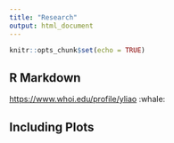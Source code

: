```yaml
---
title: "Research"
output: html_document
---
```


```r
knitr::opts_chunk$set(echo = TRUE)
```

## R Markdown

<https://www.whoi.edu/profile/yliao>
:whale:


## Including Plots

